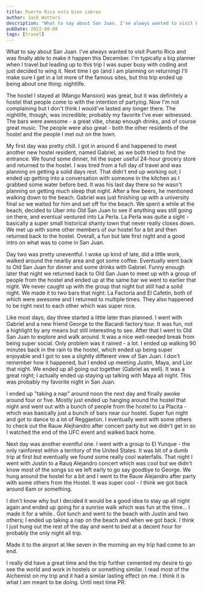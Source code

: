 ```yaml
---
title: Puerto Rico esta bien cabron
author: Jack Watters
description: "What to say about San Juan. I've always wanted to visit Puerto Rico and was finally able to make it happen this December."
pubDate: 2022-08-08
tags: [travel]
---
```


What to say about San Juan. I've always wanted to visit Puerto Rico and was finally able to make it happen this December. I'm typically a big planner when I travel but leading up to this trip I was super busy with coding and just decided to wing it. Next time I go (and I am planning on returning) I'll make sure I get in a lot more of the famous sites, but this trip ended up being about one thing: nightlife.

The hostel I stayed at (Mango Mansion) was great, but it was definitely a hostel that people come to with the intention of partying. Now I'm not complaining but I don't think I would've lasted any longer there. The nightlife, though, was incredible; probably my favorite I've ever witnessed. The bars were awesome - a great vibe, cheap enough drinks, and of course great music. The people were also great - both the other residents of the hostel and the people I met out on the town. 

My first day was pretty chill. I got in around 6 and happened to meet another new hostel resident, named Gabriel, as we both tried to find the entrance. We found some dinner, hit the super useful 24-hour grocery store and returned to the hostel. I was tired from a full day of travel and was planning on getting a solid days rest. That didn't end up working out; I ended up getting into a conversation with someone in the kitchen as I grabbed some water before bed. It was his last day there so he wasn't planning on getting much sleep that night. After a few beers, he mentioned walking down to the beach. Gabriel was just finishing up with a university final so we waited for him and set off for the beach. We spent a while at the beach, decided to Uber into Old San Juan to see if anything was still going on there, and eventual ventured into La Perla. La Perla was quite a sight - basically a super small historical shanty town that never really closes down. We met up with some other members of our hostel for a bit and then returned back to the hostel. Overall, a fun but late first night and a good intro on what was to come in San Juan.

Day two was pretty uneventful. I woke up kind of late, did a little work, walked around the nearby area and got some coffee. Eventually went back to Old San Juan for dinner and some drinks with Gabriel. Funny enough later that night we returned back to Old San Juan to meet up with a group of people from the hostel and ended up at the same bar we went to earlier that night. We never caught up with the group that night but still had a solid night. We made it to two bars that night: La Factoría and El Cafetín, both of which were awesome and I returned to multiple times. They also happened to be right next to each other which was super nice.

Like most days, day three started a little later than planned. I went with Gabriel and a new friend George to the Bacardi factory tour. It was fun, not a highlight by any means but still interesting to see. After that I went to Old San Juan to explore and walk around. It was a nice well-needed break from being super social. Only problem was it rained - a lot. I ended up walking 90 minutes back in the rain to the hostel, which ended up being super enjoyable and I got to see a slightly different view of San Juan. I don't remember how it happened, but I ended up meeting Justin, Maya, and Lior that night. We ended up all going out together (Gabriel as well). It was a great night; I actually ended up staying up talking with Maya all night. This was probably my favorite night in San Juan.

I ended up "taking a nap" around noon the next day and finally awoke around four or five. Mostly just ended up hanging around the hostel that night and went out with a bunch of people from the hostel to La Placita - which was basically just a bunch of bars near our hostel. Super fun night and got to dance to a lot of Reggaeton. I eventually went with some others to check out the Rauw Alejhandro after concert party but we didn't get in so I watched the end of the UFC event and walked back home.

Next day was another eventful one. I went with a group to El Yunque - the only rainforest within a territory of the United States. It was bit of a dumb trip at first but eventually we found some really cool waterfalls. That night I went with Justin to a Rauq Alejandro concert which was cool but we didn't know most of the songs so we left early to go say goodbye to George. We hung around the hostel for a bit and I went to the Rauw Alejandro after party with some others from the Hostel. It was super cool - I think we got back around 6am or something. 

I don't know why but I decided it would be a good idea to stay up all night again and ended up going for a sunrise walk which was fun at the time... I made it for a while.. Got lunch and went to the beach with Justin and two others; I ended up taking a nap on the beach and when we got back. I think I just hung out the rest of the day and went to bed at a decent hour for probably the only night all trip. 

Made it to the airport at like seven in the morning an my trip had come to an end.

I really did have a great time and the trip further cemented my desire to go see the world and work in hostels or something similar. I read most of the Alchemist on my trip and it had a similar lasting effect on me. I think it is what I am meant to be doing. Until next time PR.